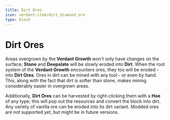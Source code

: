 ```yaml
---
title: Dirt Ores
icon: verdant:item/dirt_diamond_ore
type: block
---
```


# Dirt Ores

Areas overgrown by the **Verdant Growth** won't only have changes on the surface; **Stone** and **Deepslate** will be slowly eroded into **Dirt**. When the root system of the **Verdant Growth** encounters ores, they too will be eroded - into **Dirt Ores**. Ores in dirt can be mined with any tool - or even by hand. This, along with the fact that dirt is softer than stone, makes mining considerably easier in overgrown areas.

Additionally, **Dirt Ores** can be harvested by right-clicking them with a **Hoe** of any type; this will pop out the resources and convert the block into dirt. Any variety of vanilla ore can be eroded into its dirt variant. Modded ores are not supported yet, but might be in future versions. 

<Asset width={128} height={128} location="verdant:item/dirt_coal_ore" title="Dirt Coal Ore" />

<Asset width={128} height={128} location="verdant:item/dirt_copper_ore" title="Dirt Copper Ore" />

<Asset width={128} height={128} location="verdant:item/dirt_iron_ore" title="Dirt Iron Ore" />

<Asset width={128} height={128} location="verdant:item/dirt_gold_ore" title="Dirt Gold Ore" />

<Asset width={128} height={128} location="verdant:item/dirt_lapis_ore" title="Dirt Lapis Lazuli Ore" />

<Asset width={128} height={128} location="verdant:item/dirt_redstone_ore" title="Dirt Redstone Ore" />

<Asset width={128} height={128} location="verdant:item/dirt_diamond_ore" title="Dirt Diamond Ore" />

<Asset width={128} height={128} location="verdant:item/dirt_emerald_ore" title="Dirt Emerald Ore" />
